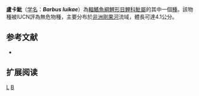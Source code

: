 {{Speciesbox 
| taxon = Barbus luikae
| status = LC
| status_system = IUCN3.1
| authority = Ricardo, 1939
| synonyms = *''Barbus lefukiensis''<br /><small>Boulenger, 1917</small>
}}

'''盧卡魮'''（[[学名|学名]]：'''''Barbus luikae'''''）為[[輻鰭魚綱|輻鰭魚綱]][[鯉形目|鯉形目]][[鯉科|鯉科]][[魮屬|魮屬]]的其中一個[[種|種]]。該物種被IUCN評為無危物種，主要分布於[[非洲|非洲]][[剛果河|剛果河]]流域，體長可達4.1公分。

==参考文献==
*{{FishBase_species|genus=Barbus|species=luikae|year=2011|month=12}}

==扩展阅读==
{{refbegin}}
{{wikispecies-inline|Barbus luikae|盧卡魮}}
{{refend}}
{{Taxonbar|from=Q2067467}}

[[Category:魮屬|L]]
[[Category:1939年描述的魚類|B]]

{{魚類小作品}}